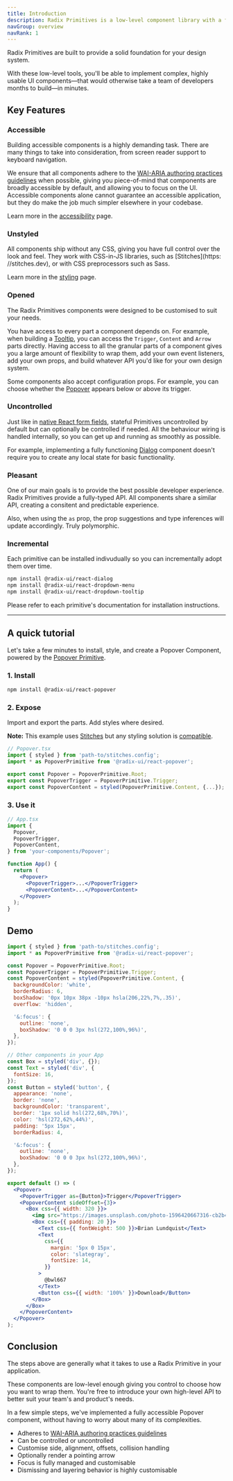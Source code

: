 ```yaml
---
title: Introduction
description: Radix Primitives is a low-level component library with a focus on accessibility, customisation and developer experience.
navGroup: overview
navRank: 1
---
```


Radix Primitives are built to provide a solid foundation for your design system.

With these low-level tools, you'll be able to implement complex, highly usable UI components—that would otherwise take a team of developers months to build—in minutes.

## Key Features

### Accessible

Building accessible components is a highly demanding task. There are many things to take into consideration, from screen reader support to keyboard navigation.

We ensure that all components adhere to the [WAI-ARIA authoring practices guidelines](https://www.w3.org/TR/wai-aria-practices-1.2) when possible, giving you piece-of-mind that components are broadly accessible by default, and allowing you to focus on the UI. Accessible components alone cannot guarantee an accessible application, but they do make the job much simpler elsewhere in your codebase.

Learn more in the [accessibility](./accessibility) page.

### Unstyled

All components ship without any CSS, giving you have full control over the look and feel. They work with CSS-in-JS libraries, such as [Stitches](https: //stitches.dev), or with CSS preprocessors such as Sass.

Learn more in the [styling](./styling) page.

### Opened

The Radix Primitives components were designed to be customised to suit your needs.

You have access to every part a component depends on. For example, when building a [Tooltip](./tooltip), you can access the `Trigger`, `Content` and `Arrow` parts directly. Having access to all the granular parts of a component gives you a large amount of flexibility to wrap them, add your own event listeners, add your own props, and build whatever API you'd like for your own design system.

Some components also accept configuration props. For example, you can choose whether the [Popover](./popover) appears below or above its trigger.

### Uncontrolled

Just like in [native React form fields](https://reactjs.org/docs/uncontrolled-components.html), stateful Primitives uncontrolled by default but can optionally be controlled if needed. All the behaviour wiring is handled internally, so you can get up and running as smoothly as possible.

For example, implementing a fully functioning [Dialog](./dialog) component doesn't require you to create any local state for basic functionality.

### Pleasant

One of our main goals is to provide the best possible developer experience. Radix Primitives provide a fully-typed API. All components share a similar API, creating a consitent and predictable experience.

Also, when using the `as` prop, the prop suggestions and type inferences will update accordingly. Truly polymorphic.

### Incremental

Each primitive can be installed indivudually so you can incrementally adopt them over time.

```bash
npm install @radix-ui/react-dialog
npm install @radix-ui/react-dropdown-menu
npm install @radix-ui/react-dropdown-tooltip
```

Please refer to each primitive's documentation for installation instructions.

---

## A quick tutorial

Let's take a few minutes to install, style, and create a Popover Component, powered by the [Popover Primitive](./popover).

### 1. Install

```bash
npm install @radix-ui/react-popover
```

### 2. Expose

Import and export the parts. Add styles where desired.

**Note:** This example uses [Stitches](https://stitches.dev) but any styling solution is [compatible](./styling).

```jsx
// Popover.tsx
import { styled } from 'path-to/stitches.config';
import * as PopoverPrimitive from '@radix-ui/react-popover';

export const Popover = PopoverPrimitive.Root;
export const PopoverTrigger = PopoverPrimitive.Trigger;
export const PopoverContent = styled(PopoverPrimitive.Content, {...});
```

### 3. Use it

```jsx
// App.tsx
import {
  Popover,
  PopoverTrigger,
  PopoverContent,
} from 'your-components/Popover';

function App() {
  return (
    <Popover>
      <PopoverTrigger>...</PopoverTrigger>
      <PopoverContent>...</PopoverContent>
    </Popover>
  );
}
```

## Demo

```jsx live manual compact
import { styled } from 'path-to/stitches.config';
import * as PopoverPrimitive from '@radix-ui/react-popover';

const Popover = PopoverPrimitive.Root;
const PopoverTrigger = PopoverPrimitive.Trigger;
const PopoverContent = styled(PopoverPrimitive.Content, {
  backgroundColor: 'white',
  borderRadius: 6,
  boxShadow: '0px 10px 38px -10px hsla(206,22%,7%,.35)',
  overflow: 'hidden',

  '&:focus': {
    outline: 'none',
    boxShadow: '0 0 0 3px hsl(272,100%,96%)',
  },
});

// Other components in your App
const Box = styled('div', {});
const Text = styled('div', {
  fontSize: 16,
});
const Button = styled('button', {
  appearance: 'none',
  border: 'none',
  backgroundColor: 'transparent',
  border: '1px solid hsl(272,68%,70%)',
  color: 'hsl(272,62%,44%)',
  padding: '5px 15px',
  borderRadius: 4,

  '&:focus': {
    outline: 'none',
    boxShadow: '0 0 0 3px hsl(272,100%,96%)',
  },
});

export default () => (
  <Popover>
    <PopoverTrigger as={Button}>Trigger</PopoverTrigger>
    <PopoverContent sideOffset={3}>
      <Box css={{ width: 320 }}>
        <img src="https://images.unsplash.com/photo-1596420667316-cb2b4f67fc6d?ixid=MXwxMjA3fDB8MHxwaG90by1wYWdlfHx8fGVufDB8fHw%3D&ixlib=rb-1.2.1&auto=format&fit=crop&w=2250&q=80" />
        <Box css={{ padding: 20 }}>
          <Text css={{ fontWeight: 500 }}>Brian Lundquist</Text>
          <Text
            css={{
              margin: '5px 0 15px',
              color: 'slategray',
              fontSize: 14,
            }}
          >
            @bwl667
          </Text>
          <Button css={{ width: '100%' }}>Download</Button>
        </Box>
      </Box>
    </PopoverContent>
  </Popover>
);
```

## Conclusion

The steps above are generally what it takes to use a Radix Primitive in your application.

These components are low-level enough giving you control to choose how you want to wrap them. You're free to introduce your own high-level API to better suit your team's and product's needs.

In a few simple steps, we've implemented a fully accessible Popover component, without having to worry about many of its complexities.

- Adheres to [WAI-ARIA authoring practices guidelines](https://www.w3.org/TR/wai-aria-practices-1.2/#dialog_modal)
- Can be controlled or uncontrolled
- Customise side, alignment, offsets, collision handling
- Optionally render a pointing arrow
- Focus is fully managed and customisable
- Dismissing and layering behavior is highly customisable

